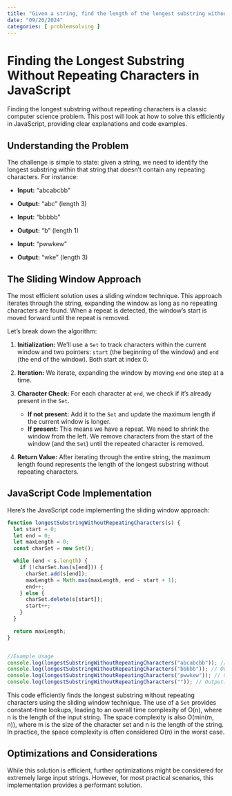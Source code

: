 ```yaml
---
title: "Given a string, find the length of the longest substring without repeating characters"
date: "09/20/2024"
categories: [ problemsolving ]
---
```


# Finding the Longest Substring Without Repeating Characters in JavaScript

Finding the longest substring without repeating characters is a classic computer science problem.  This post will look at how to solve this efficiently in JavaScript, providing clear explanations and code examples.

## Understanding the Problem

The challenge is simple to state: given a string, we need to identify the longest substring within that string that doesn't contain any repeating characters. For instance:

* **Input:** "abcabcbb"
* **Output:** "abc" (length 3)

* **Input:** "bbbbb"
* **Output:** "b" (length 1)

* **Input:** "pwwkew"
* **Output:** "wke" (length 3)


##  The Sliding Window Approach

The most efficient solution uses a sliding window technique.  This approach iterates through the string, expanding the window as long as no repeating characters are found. When a repeat is detected, the window's start is moved forward until the repeat is removed.

Let's break down the algorithm:

1. **Initialization:** We'll use a `Set` to track characters within the current window and two pointers: `start` (the beginning of the window) and `end` (the end of the window). Both start at index 0.

2. **Iteration:** We iterate, expanding the window by moving `end` one step at a time.

3. **Character Check:** For each character at `end`, we check if it's already present in the `Set`.
    * **If not present:**  Add it to the `Set` and update the maximum length if the current window is longer.
    * **If present:**  This means we have a repeat.  We need to shrink the window from the left.  We remove characters from the start of the window (and the `Set`) until the repeated character is removed.

4. **Return Value:** After iterating through the entire string, the maximum length found represents the length of the longest substring without repeating characters.


## JavaScript Code Implementation

Here's the JavaScript code implementing the sliding window approach:

```javascript
function longestSubstringWithoutRepeatingCharacters(s) {
  let start = 0;
  let end = 0;
  let maxLength = 0;
  const charSet = new Set();

  while (end < s.length) {
    if (!charSet.has(s[end])) {
      charSet.add(s[end]);
      maxLength = Math.max(maxLength, end - start + 1);
      end++;
    } else {
      charSet.delete(s[start]);
      start++;
    }
  }

  return maxLength;
}


//Example Usage
console.log(longestSubstringWithoutRepeatingCharacters("abcabcbb")); // Output: 3
console.log(longestSubstringWithoutRepeatingCharacters("bbbbb")); // Output: 1
console.log(longestSubstringWithoutRepeatingCharacters("pwwkew")); // Output: 3
console.log(longestSubstringWithoutRepeatingCharacters("")); // Output: 0

```

This code efficiently finds the longest substring without repeating characters using the sliding window technique. The use of a `Set` provides constant-time lookups, leading to an overall time complexity of O(n), where n is the length of the input string.  The space complexity is also O(min(m, n)), where m is the size of the character set and n is the length of the string.  In practice, the space complexity is often considered O(n) in the worst case.


##  Optimizations and Considerations

While this solution is efficient, further optimizations might be considered for extremely large input strings. However, for most practical scenarios, this implementation provides a performant solution.

